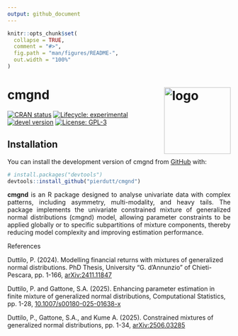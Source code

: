 ```yaml
---
output: github_document
---
```


<!-- README.md is generated from README.Rmd. Please edit that file -->

```r
knitr::opts_chunk$set(
  collapse = TRUE,
  comment = "#>",
  fig.path = "man/figures/README-",
  out.width = "100%"
)
```

# cmgnd <img src="man/figures/logo.png" alt="logo" align="right" width="150" style="border: none; float: right;"/>

<!-- badges: start -->
[![CRAN status](https://www.r-pkg.org/badges/version/cmgnd)](https://CRAN.R-project.org/package=cmgnd) [![Lifecycle: experimental](https://img.shields.io/badge/lifecycle-experimental-orange.svg)](https://lifecycle.r-lib.org/articles/stages.html) [![devel version](https://img.shields.io/badge/devel%20version-0.1.1-blue.svg)](https://github.com/pierdutt/cmgnd) [![License: GPL-3](https://img.shields.io/badge/license-GPL--3-forestgreen.svg)](https://cran.r-project.org/web/licenses/GPL-3)
<!-- badges: end -->

## Installation
You can install the development version of cmgnd from [GitHub](https://github.com/) with:

``` r
# install.packages("devtools")
devtools::install_github("pierdutt/cmgnd")
```
<div style="text-align: justify;">
__cmgnd__ is an R package designed to analyse univariate data with complex patterns, including asymmetry, multi-modality, and heavy tails. The package implements the univariate constrained mixture of generalized normal distributions (cmgnd) model, allowing parameter constraints to be applied globally or to specific subpartitions of mixture components, thereby reducing model complexity and improving estimation performance. 
</div>

References

Duttilo, P. (2024). Modelling financial returns with mixtures of generalized normal distributions. PhD Thesis, University “G. d’Annunzio” of Chieti-Pescara, pp. 1-166, [arXiv:2411.11847](https://doi.org/10.48550/arXiv.2411.11847)

Duttilo, P. and Gattone, S.A. (2025). Enhancing parameter estimation in finite
mixture of generalized normal distributions, Computational Statistics, pp. 1-28, [10.1007/s00180-025-01638-x](https://doi.org/10.1007/s00180-025-01638-x)

Duttilo, P., Gattone, S.A., and Kume A. (2025). Constrained mixtures of generalized normal distributions, pp. 1-34, [arXiv:2506.03285](https://doi.org/10.48550/arXiv.2506.03285)


